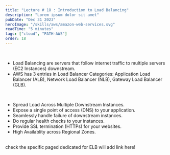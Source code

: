 ```yaml
---
title: "Lecture # 18 : Introduction to Load Balancing"
description: "Lorem ipsum dolor sit amet"
pubDate: "Dec 31 2023"
heroImage: "/skills/aws/amazon-web-services.svg"
readTime: "5 minutes"
tags: ["cloud", "PATH-AWS"]
order: 18
---
```



<Section link="lb-intro" title="Introduction" />
<br />

- Load Balancing are servers that follow internet traffic to multiple servers (EC2 Instances) downstream.
- AWS has 3 entries in Load Balancer Categories: Application Load Balancer (ALB), Network Load Balancer (NLB), Gateway Load Balancer (GLB).
<br />

<Section link="lb-why" title="Why use a LoadBalancer" />

- Spread Load Across Multiple Downstream Instances.
- Expose a single point of access (DNS) to your application.
- Seamlessly handle failure of downstream instances.
- Do regular health checks to your instances.
- Provide SSL termination (HTTPs) for your websites.
- High Availablity across Regional Zones.
<br />

<Section link="lb-why" title="Why use a Amazon ELB?" />
check the specific paged dedicated for ELB will add link here!